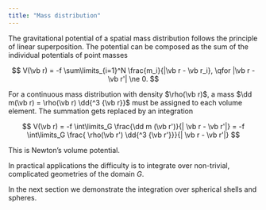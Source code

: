 ```yaml
---
title: "Mass distribution"
---
```


The gravitational potential of a spatial mass distribution follows the principle of linear superposition.
The potential can be composed as the sum of the individual potentials of point masses

$$
V(\vb r) = -f \sum\limits_{i=1}^N \frac{m_i}{|\vb r - \vb r_i}, \qfor |\vb r - \vb r'| \ne 0.
$$

For a continuous mass distribution with density $\rho(\vb r)$, a mass $\dd m(\vb r) = \rho(\vb r)  \dd{^3 {\vb r}}$ must be assigned to each volume element.
The summation gets replaced by an integration

$$
V(\vb r) = -f \int\limits_G \frac{\dd m (\vb r')}{| \vb r - \vb r'|} = -f \int\limits_G \frac{ \rho(\vb r')  \dd{^3 {\vb r'}}}{| \vb r - \vb r'|}
$$

This is Newton's volume potential.

In practical applications the difficulty is to integrate over non-trivial, complicated geometries of the domain $G$. 

In the next section we demonstrate the integration over spherical shells and spheres.